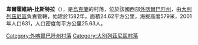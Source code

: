 {{coord|49|0|45|N|22|46|26|E|scale:30000|display=title}}

'''韋爾霍維納-比斯特拉'''（{{lang-uk|Верховина-Бистра}}），是[[烏克蘭|烏克蘭]]的村落，位於該國西部[[外喀爾巴阡州|外喀爾巴阡州]]，由[[大別列茲尼區|大別列茲尼區]]負責管轄，始建於1582年，面積24.62平方公里，海拔高度579米，2001年人口631，人口密度每平方公里25.63人。

{{DEFAULTSORT:Верховина-Бистра}}

[[Category:外喀爾巴阡州村落|Category:外喀爾巴阡州村落]]
[[Category:大別列茲尼區村落|Category:大別列茲尼區村落]]


{{Zakarpattia-geo-stub}}